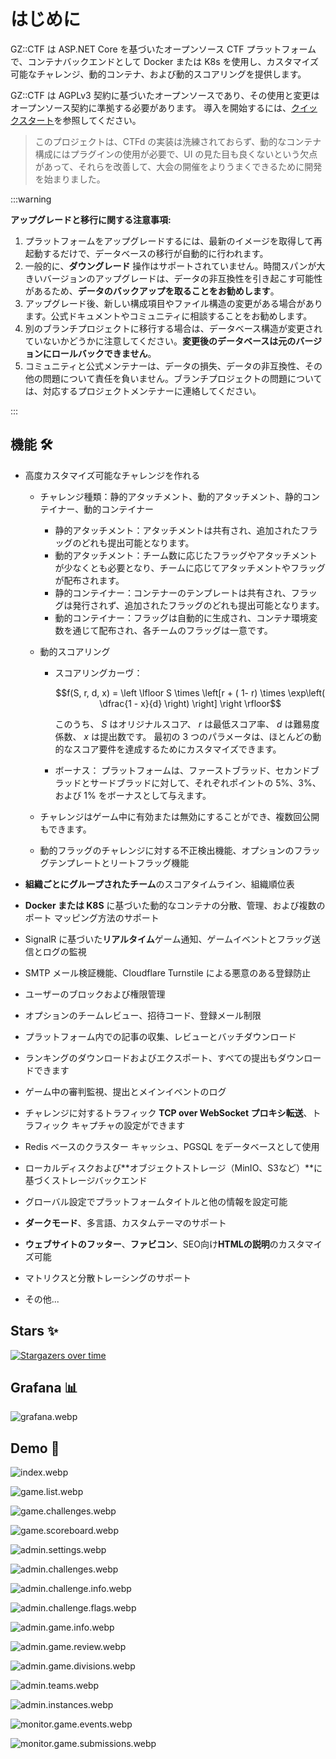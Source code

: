 
# はじめに

<ProjectBadges />

GZ::CTF は ASP.NET Core を基づいたオープンソース CTF プラットフォームで、コンテナバックエンドとして Docker または K8s を使用し、カスタマイズ可能なチャレンジ、動的コンテナ、および動的スコアリングを提供します。

GZ::CTF は AGPLv3 契約に基づいたオープンソースであり、その使用と変更はオープンソース契約に準拠する必要があります。 導入を開始するには、[クイックスタート](/guide/start/quick-start)を参照してください。

> このプロジェクトは、CTFd の実装は洗練されておらず、動的なコンテナ構成にはプラグインの使用が必要で、UI の見た目も良くないという欠点があって、それらを改善して、大会の開催をよりうまくできるために開発を始まりました。

:::warning

**アップグレードと移行に関する注意事項:**

1. プラットフォームをアップグレードするには、最新のイメージを取得して再起動するだけで、データベースの移行が自動的に行われます。
2. 一般的に、**ダウングレード** 操作はサポートされていません。時間スパンが大きいバージョンのアップグレードは、データの非互換性を引き起こす可能性があるため、**データのバックアップを取ることをお勧めします**。
3. アップグレード後、新しい構成項目やファイル構造の変更がある場合があります。公式ドキュメントやコミュニティに相談することをお勧めします。
4. 別のブランチプロジェクトに移行する場合は、データベース構造が変更されていないかどうかに注意してください。**変更後のデータベースは元のバージョンにロールバックできません**。
5. コミュニティと公式メンテナーは、データの損失、データの非互換性、その他の問題について責任を負いません。ブランチプロジェクトの問題については、対応するプロジェクトメンテナーに連絡してください。

:::

## 機能 🛠️

- 高度カスタマイズ可能なチャレンジを作れる
  - チャレンジ種類：静的アタッチメント、動的アタッチメント、静的コンテイナー、動的コンテイナー
    - 静的アタッチメント：アタッチメントは共有され、追加されたフラッグのどれも提出可能となります。
    - 動的アタッチメント：チーム数に応じたフラッグやアタッチメントが少なくとも必要となり、チームに応じてアタッチメントやフラッグが配布されます。
    - 静的コンテイナー：コンテナーのテンプレートは共有され、フラッグは発行されず、追加されたフラッグのどれも提出可能となります。
    - 動的コンテイナー：フラッグは自動的に生成され、コンテナ環境変数を通じて配布され、各チームのフラッグは一意です。

  - 動的スコアリング
    - スコアリングカーヴ：

      ```math
      f(S, r, d, x) = \left \lfloor S \times \left[r + ( 1- r) \times \exp\left( \dfrac{1 - x}{d} \right) \right] \right \rfloor
      ```

      このうち、 $S$ はオリジナルスコア、 $r$ は最低スコア率、 $d$ は難易度係数、 $x$ は提出数です。 最初の 3 つのパラメータは、ほとんどの動的なスコア要件を達成するためにカスタマイズできます。

    - ボーナス：
      プラットフォームは、ファーストブラッド、セカンドブラッドとサードブラッドに対して、それぞれポイントの 5%、3%、および 1% をボーナスとして与えます。

  - チャレンジはゲーム中に有効または無効にすることができ、複数回公開もできます。
  - 動的フラッグのチャレンジに対する不正検出機能、オプションのフラッグテンプレートとリートフラッグ機能

- **組織ごとにグループされたチーム**のスコアタイムライン、組織順位表
- **Docker または K8S** に基づいた動的なコンテナの分散、管理、および複数のポート マッピング方法のサポート
- SignalR に基づいた**リアルタイム**ゲーム通知、ゲームイベントとフラッグ送信とログの監視
- SMTP メール検証機能、Cloudflare Turnstile による悪意のある登録防止
- ユーザーのブロックおよび権限管理
- オプションのチームレビュー、招待コード、登録メール制限
- プラットフォーム内での記事の収集、レビューとバッチダウンロード
- ランキングのダウンロードおよびエクスポート、すべての提出もダウンロードできます
- ゲーム中の審判監視、提出とメインイベントのログ
- チャレンジに対するトラフィック **TCP over WebSocket プロキシ転送**、トラフィック キャプチャの設定ができます
- Redis ベースのクラスター キャッシュ、PGSQL をデータベースとして使用
- ローカルディスクおよび**オブジェクトストレージ（MinIO、S3など）**に基づくストレージバックエンド
- グローバル設定でプラットフォームタイトルと他の情報を設定可能
- **ダークモード**、多言語、カスタムテーマのサポート
- **ウェブサイトのフッター**、**ファビコン**、SEO向け**HTMLの説明**のカスタマイズ可能
- マトリクスと分散トレーシングのサポート
- その他...

## Stars ✨

[![Stargazers over time](https://starchart.cc/GZTimeWalker/GZCTF.svg?variant=adaptive)](https://starchart.cc/GZTimeWalker/GZCTF)

## Grafana 📊

![grafana.webp](/images/grafana.webp)

## Demo 🗿

![index.webp](/images/index.webp)

![game.list.webp](/images/game.list.webp)

![game.challenges.webp](/images/game.challenges.webp)

![game.scoreboard.webp](/images/game.scoreboard.webp)

![admin.settings.webp](/images/admin.settings.webp)

![admin.challenges.webp](/images/admin.challenges.webp)

![admin.challenge.info.webp](/images/admin.challenge.info.webp)

![admin.challenge.flags.webp](/images/admin.challenge.flags.webp)

![admin.game.info.webp](/images/admin.game.info.webp)

![admin.game.review.webp](/images/admin.game.review.webp)

![admin.game.divisions.webp](/images/admin.game.divisions.webp)

![admin.teams.webp](/images/admin.teams.webp)

![admin.instances.webp](/images/admin.instances.webp)

![monitor.game.events.webp](/images/monitor.game.events.webp)

![monitor.game.submissions.webp](/images/monitor.game.submissions.webp)

